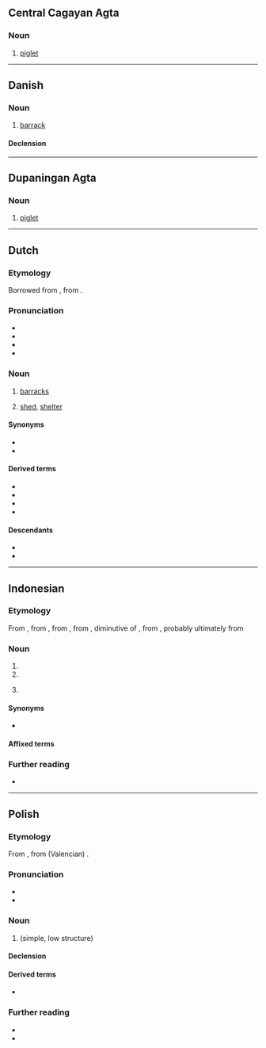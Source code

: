 {{also|Barak|barák|Barák|bar-ak}}
==Central Cagayan Agta==

===Noun===
{{head|agt|noun}}

# [[piglet]]

----

==Danish==

===Noun===
{{da-noun}}

# [[barrack]]

====Declension====
{{da-decl|en|er|dc=1}}

----

==Dupaningan Agta==

===Noun===
{{head|duo|noun}}

# [[piglet]]

----

==Dutch==

===Etymology===
Borrowed from {{bor|nl|fr|baraque}}, from {{der|nl|es|barraca}}.

===Pronunciation===
* {{IPA|nl|/baːˈrɑk/}}
* {{audio|nl|Nl-barak.ogg|Audio}}
* {{hyphenation|nl|ba|rak}}
* {{rhymes|nl|ɑk}}

===Noun===
{{nl-noun|f|barakken|barakje}}

# [[barracks]]
# {{lb|nl|Belgium}} [[shed]], [[shelter]]

====Synonyms====
{{sense|shed}}
* {{l|nl|schuur}}
* {{l|nl|tuinhuis}}

====Derived terms====
* {{l|nl|kampbarak}}
* {{l|nl|officiersbarak}}
* {{l|nl|praatbarak}}
* {{l|nl|soldatenbarak}}

====Descendants====
* {{desc|id|barak|bor=1}}
* {{desc|pap|barak|bor=1}}

----

==Indonesian==

===Etymology===
From {{der|id|nl|barak}}, from {{der|id|fr|baraque}}, from {{der|id|es|barraca}}, from {{der|id|ca|barraca}}, diminutive of {{m|ca|barra||clay, mud}}, from {{der|id|VL.|*barrum||}}, probably ultimately from {{der|id|xce|-}}

===Noun===
{{id-noun}}

# {{l|en|barracks}}
# {{l|en|shed}}
# {{lb|id|healthcare|medicine}} {{l|en|ward}}

====Synonyms====
* {{l|id|bangsal}}

====Affixed terms====
{{der4|id|
| membarak
|}}

===Further reading===
* {{R:KBBI Daring}}

----

==Polish==
{{wp|lang=pl}}

===Etymology===
From {{bor|pl|fr|baraque}}, from (Valencian) {{der|pl|ca|barraca}}.

===Pronunciation===
* {{pl-IPA}}
* {{audio|pl|Pl-barak.ogg|Audio}}

===Noun===
{{pl-noun|m-in|dim=baraczek}}

# {{l|en|[[barrack]], [[shack]]}} (simple, low structure)

====Declension====
{{pl-decl-noun-m-in}}

====Derived terms====
* {{q|adjective}} {{l|pl|barakowy}}

===Further reading===
* {{R:pl:WSJP}}
* {{R:PWN}}